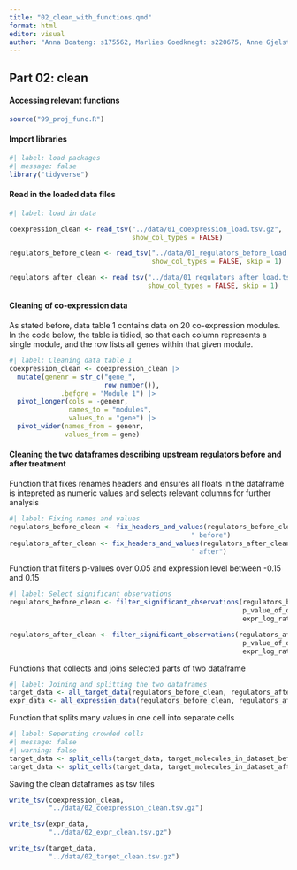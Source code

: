```yaml
---
title: "02_clean_with_functions.qmd"
format: html
editor: visual
author: "Anna Boateng: s175562, Marlies Goedknegt: s220675, Anne Gjelstrup: s194530, Katja Jagd: s185395, Olivia Ronnenberg: s183359"
---
```



## Part 02: clean

#### Accessing relevant functions

```r
source("99_proj_func.R")
```

#### Import libraries

```r
#| label: load packages
#| message: false
library("tidyverse")
```

#### Read in the loaded data files

```r
#| label: load in data

coexpression_clean <- read_tsv("../data/01_coexpression_load.tsv.gz",
                               show_col_types = FALSE)

regulators_before_clean <- read_tsv("../data/01_regulators_before_load.tsv.gz",
                                    show_col_types = FALSE, skip = 1)

regulators_after_clean <- read_tsv("../data/01_regulators_after_load.tsv.gz",
                                   show_col_types = FALSE, skip = 1)
```

#### Cleaning of co-expression data

As stated before, data table 1 contains data on 20 co-expression modules. In the code below, the table is tidied, so that each column represents a single module, and the row lists all genes within that given module.

```r

#| label: Cleaning data table 1
coexpression_clean <- coexpression_clean |>
  mutate(genenr = str_c("gene_",
                        row_number()), 
             .before = "Module 1") |>
  pivot_longer(cols = -genenr,
               names_to = "modules",
               values_to = "gene") |>
  pivot_wider(names_from = genenr,
              values_from = gene)

```

#### Cleaning the two dataframes describing upstream regulators before and after treatment

Function that fixes renames headers and ensures all floats in the dataframe is intepreted as numeric values and selects relevant columns for further analysis

```r
#| label: Fixing names and values
regulators_before_clean <- fix_headers_and_values(regulators_before_clean,
                                              " before") 
regulators_after_clean <- fix_headers_and_values(regulators_after_clean,
                                              " after") 

```

Function that filters p-values over 0.05 and expression level between -0.15 and 0.15

```r
#| label: Select significant observations
regulators_before_clean <- filter_significant_observations(regulators_before_clean,
                                                           p_value_of_overlap_before,
                                                           expr_log_ratio_before)

regulators_after_clean <- filter_significant_observations(regulators_after_clean,
                                                           p_value_of_overlap_after,
                                                           expr_log_ratio_after)
```

Functions that collects and joins selected parts of two dataframe

```r
#| label: Joining and splitting the two dataframes 
target_data <- all_target_data(regulators_before_clean, regulators_after_clean)
expr_data <- all_expression_data(regulators_before_clean, regulators_after_clean)
```

Function that splits many values in one cell into separate cells

```r
#| label: Seperating crowded cells
#| message: false
#| warning: false
target_data <- split_cells(target_data, target_molecules_in_dataset_before, "before")
target_data <- split_cells(target_data, target_molecules_in_dataset_after, "after")
```

Saving the clean dataframes as tsv files

```r
write_tsv(coexpression_clean,
          "../data/02_coexpression_clean.tsv.gz")

write_tsv(expr_data,
          "../data/02_expr_clean.tsv.gz")

write_tsv(target_data,
          "../data/02_target_clean.tsv.gz")
```
